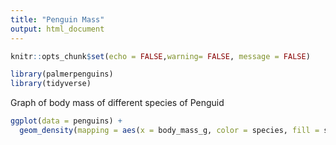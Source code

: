 ```yaml
---
title: "Penguin Mass"
output: html_document
---
```


```r
knitr::opts_chunk$set(echo = FALSE,warning= FALSE, message = FALSE)
```

```r
library(palmerpenguins)
library(tidyverse)
```


Graph of body mass of different species of Penguid
```r

ggplot(data = penguins) +
  geom_density(mapping = aes(x = body_mass_g, color = species, fill = species),alpha = .25)

```
